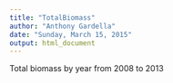```yaml
---
title: "TotalBiomass"
author: "Anthony Gardella"
date: "Sunday, March 15, 2015"
output: html_document
---
```

Total biomass by year from 2008 to 2013